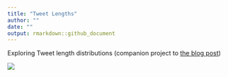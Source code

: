 ```yaml
---
title: "Tweet Lengths"
author: ""
date: ""
output: rmarkdown::github_document
---
```


Exploring Tweet length distributions (companion project to [the blog post](https://rud.is/b/2017/11/13/twitter-outer-limits-seeing-how-far-have-folks-fallen-down-the-slippery-slope-to-280-with-rtweet/))

![](twitter-length-distributions.png)

